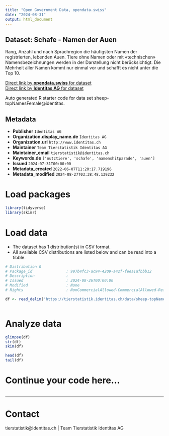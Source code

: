 ```yaml
---
title: "Open Government Data, opendata.swiss"
date: "2024-08-31"
output: html_document
---
```


## Dataset: Schafe - Namen der Auen

Rang, Anzahl und nach Sprachregion die häufigsten Namen der registrierten, lebenden Auen. Tiere ohne Namen oder mit «technischen» Namensbezeichnungen werden in der Darstellung nicht berücksichtigt. Die Mehrheit aller Namen kommt nur einmal vor und schafft es nicht unter die Top 10.

[Direct link by **opendata.swiss** for dataset](https://opendata.swiss/de/dataset/schafe-namen-der-auen)<br>
[Direct link by **Identitas AG** for dataset](https://tierstatistik.identitas.ch/)

Auto generated R starter code for data set sheep-topNamesFemale@identitas.

## Metadata

- **Publisher** `Identitas AG`
- **Organization.display_name.de** `Identitas AG`
- **Organization.url** `http://www.identitas.ch`
- **Maintainer** `Team Tierstatistik Identitas AG`
- **Maintainer_email** `tierstatistik@identitas.ch`
- **Keywords.de** `['nutztiere', 'schafe', 'namenshitparade', 'auen']`
- **Issued** `2024-07-31T00:00:00`
- **Metadata_created** `2022-06-07T11:20:17.719196`
- **Metadata_modified** `2024-08-27T03:38:48.139232`


# Load packages

```r

library(tidyverse)
library(skimr)

```

# Load data

-   The dataset has 1 distribution(s) in CSV format.
-   All available CSV distributions are listed below and can be read into a tibble.

```r

# Distribution 0
# Package_id               : 997b4fc3-ac94-4209-a42f-feea1afbbb12
# Description              : 
# Issued                   : 2024-08-26T00:00:00
# Modified                 : None
# Rights                   : NonCommercialAllowed-CommercialAllowed-ReferenceRequired

df <- read_delim('https://tierstatistik.identitas.ch/data/sheep-topNamesFemale.csv')



```

# Analyze data

```r

glimpse(df)
str(df)
skim(df)

head(df)
tail(df)

```

# Continue your code here...

```r

```

------------------------------------------------------------------------

# Contact

tierstatistik@identitas.ch | Team Tierstatistik Identitas AG
